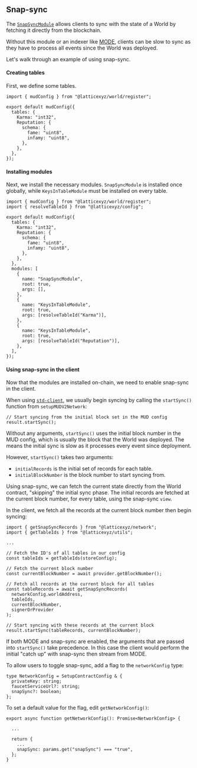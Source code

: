 ## Snap-sync

The [`SnapSyncModule`](https://github.com/latticexyz/mud/blob/main/packages/world/src/modules/snapsync/SnapSyncModule.sol) allows clients to sync with the state of a World by fetching it directly from the blockchain.

Without this module or an indexer like [MODE](/mode), clients can be slow to sync as they have to process all events since the World was deployed.

Let's walk through an example of using snap-sync.

#### Creating tables

First, we define some tables.

```tsx
import { mudConfig } from "@latticexyz/world/register";

export default mudConfig({
  tables: {
    Karma: "int32",
    Reputation: {
      schema: {
        fame: "uint8",
        infamy: "uint8",
      },
    },
  },
});
```

#### Installing modules

Next, we install the necessary modules. `SnapSyncModule` is installed once globally, while `KeysInTableModule` must be installed on every table.

```tsx
import { mudConfig } from "@latticexyz/world/register";
import { resolveTableId } from "@latticexyz/config";

export default mudConfig({
  tables: {
    Karma: "int32",
    Reputation: {
      schema: {
        fame: "uint8",
        infamy: "uint8",
      },
    },
  },
  modules: [
    {
      name: "SnapSyncModule",
      root: true,
      args: [],
    },
    {
      name: "KeysInTableModule",
      root: true,
      args: [resolveTableId("Karma")],
    },
    {
      name: "KeysInTableModule",
      root: true,
      args: [resolveTableId("Reputation")],
    },
  ],
});
```

#### Using snap-sync in the client

Now that the modules are installed on-chain, we need to enable snap-sync in the client.

When using [`std-client`](https://github.com/latticexyz/mud/tree/main/packages/std-client), we usually begin syncing by calling the `startSync()` function from `setupMUDV2Network`:

```tsx
// Start syncing from the initial block set in the MUD config
result.startSync();
```

Without any arguments, `startSync()` uses the initial block number in the MUD config, which is usually the block that the World was deployed. The means the initial sync is slow as it processes every event since deployment.

However, `startSync()` takes two arguments:

- `initialRecords` is the initial set of records for each table.
- `initialBlockNumber` is the block number to start syncing from.

Using snap-sync, we can fetch the current state directly from the World contract, "skipping" the initial sync phase. The initial records are fetched at the current block number, for every table, using the snap-sync `view`.

In the client, we fetch all the records at the current block number then begin syncing:

```tsx
import { getSnapSyncRecords } from "@latticexyz/network";
import { getTableIds } from "@latticexyz/utils";

...

// Fetch the ID's of all tables in our config
const tableIds = getTableIds(storeConfig);

// Fetch the current block number
const currentBlockNumber = await provider.getBlockNumber();

// Fetch all records at the current block for all tables
const tableRecords = await getSnapSyncRecords(
  networkConfig.worldAddress,
  tableIds,
  currentBlockNumber,
  signerOrProvider
);

// Start syncing with these records at the current block
result.startSync(tableRecords, currentBlockNumber);
```

If both MODE and snap-sync are enabled, the arguments that are passed into `startSync()` take precedence. In this case the client would perform the initial "catch up" with snap-sync then stream from MODE.

To allow users to toggle snap-sync, add a flag to the `networkConfig` type:

```tsx
type NetworkConfig = SetupContractConfig & {
  privateKey: string;
  faucetServiceUrl?: string;
  snapSync?: boolean;
};
```

To set a default value for the flag, edit `getNetworkConfig()`:

```tsx
export async function getNetworkConfig(): Promise<NetworkConfig> {

  ...

  return {
    ...
    snapSync: params.get("snapSync") === "true",
  };
}
```
